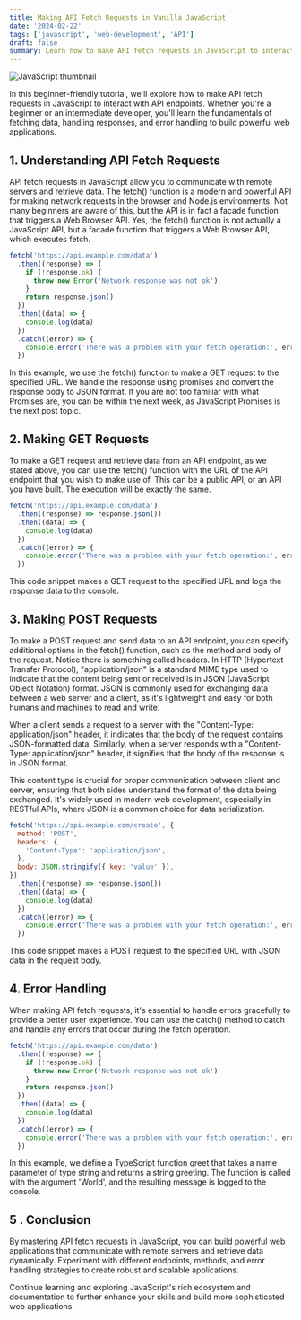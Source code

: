 ```yaml
---
title: Making API Fetch Requests in Vanilla JavaScript
date: '2024-02-22'
tags: ['javascript', 'web-development', 'API']
draft: false
summary: Learn how to make API fetch requests in JavaScript to interact with API endpoints. Explore the fundamentals of fetching data, handling responses, and error handling for beginners and intermediate developers.
---
```


<img className="inline" src="/static/images/Blog/js-thumbnail-1.jpeg" alt="JavaScript thumbnail" />

In this beginner-friendly tutorial, we'll explore how to make API fetch requests in JavaScript to interact with API endpoints. Whether you're a beginner or an intermediate developer, you'll learn the fundamentals of fetching data, handling responses, and error handling to build powerful web applications.

## 1. Understanding API Fetch Requests

API fetch requests in JavaScript allow you to communicate with remote servers and retrieve data. The fetch() function is a modern and powerful API for making network requests in the browser and Node.js environments. Not many beginners are aware of this, but the API is in fact a facade function that triggers a Web Browser API. Yes, the fetch() function is not actually a JavaScript API, but a facade function that triggers a Web Browser API, which executes fetch.

```javascript
fetch('https://api.example.com/data')
  .then((response) => {
    if (!response.ok) {
      throw new Error('Network response was not ok')
    }
    return response.json()
  })
  .then((data) => {
    console.log(data)
  })
  .catch((error) => {
    console.error('There was a problem with your fetch operation:', error)
  })
```

In this example, we use the fetch() function to make a GET request to the specified URL. We handle the response using promises and convert the response body to JSON format. If you are not too familiar with what Promises are, you can be within the next week, as JavaScript Promises is the next post topic.

## 2. Making GET Requests

To make a GET request and retrieve data from an API endpoint, as we stated above, you can use the fetch() function with the URL of the API endpoint that you wish to make use of. This can be a public API, or an API you have built. The execution will be exactly the same.

```javascript
fetch('https://api.example.com/data')
  .then((response) => response.json())
  .then((data) => {
    console.log(data)
  })
  .catch((error) => {
    console.error('There was a problem with your fetch operation:', error)
  })
```

This code snippet makes a GET request to the specified URL and logs the response data to the console.

## 3. Making POST Requests

To make a POST request and send data to an API endpoint, you can specify additional options in the fetch() function, such as the method and body of the request. Notice there is something called headers. In HTTP (Hypertext Transfer Protocol), "application/json" is a standard MIME type used to indicate that the content being sent or received is in JSON (JavaScript Object Notation) format. JSON is commonly used for exchanging data between a web server and a client, as it's lightweight and easy for both humans and machines to read and write.

When a client sends a request to a server with the "Content-Type: application/json" header, it indicates that the body of the request contains JSON-formatted data. Similarly, when a server responds with a "Content-Type: application/json" header, it signifies that the body of the response is in JSON format.

This content type is crucial for proper communication between client and server, ensuring that both sides understand the format of the data being exchanged. It's widely used in modern web development, especially in RESTful APIs, where JSON is a common choice for data serialization.

```javascript
fetch('https://api.example.com/create', {
  method: 'POST',
  headers: {
    'Content-Type': 'application/json',
  },
  body: JSON.stringify({ key: 'value' }),
})
  .then((response) => response.json())
  .then((data) => {
    console.log(data)
  })
  .catch((error) => {
    console.error('There was a problem with your fetch operation:', error)
  })
```

This code snippet makes a POST request to the specified URL with JSON data in the request body.

## 4. Error Handling

When making API fetch requests, it's essential to handle errors gracefully to provide a better user experience. You can use the catch() method to catch and handle any errors that occur during the fetch operation.

```javascript
fetch('https://api.example.com/data')
  .then((response) => {
    if (!response.ok) {
      throw new Error('Network response was not ok')
    }
    return response.json()
  })
  .then((data) => {
    console.log(data)
  })
  .catch((error) => {
    console.error('There was a problem with your fetch operation:', error)
  })
```

In this example, we define a TypeScript function greet that takes a name parameter of type string and returns a string greeting. The function is called with the argument 'World', and the resulting message is logged to the console.

## 5 . Conclusion

By mastering API fetch requests in JavaScript, you can build powerful web applications that communicate with remote servers and retrieve data dynamically. Experiment with different endpoints, methods, and error handling strategies to create robust and scalable applications.

Continue learning and exploring JavaScript's rich ecosystem and documentation to further enhance your skills and build more sophisticated web applications.
